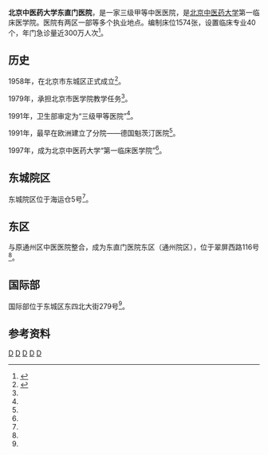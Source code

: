 '''北京中医药大学东直门医院'''，是一家三级甲等中医医院，是[[北京中医药大学|北京中医药大学]]第一临床医学院。医院有两区一部等多个执业地点。编制床位1574张，设置临床专业40个，年门急诊量近300万人次<ref name="intro">{{cite web |title=北京中医药大学东直门医院简介 |url=http://www.dzmhospital.com/Hospitals/Main/Description |accessdate=2020-11-16 |archive-date=2020-10-30 |archive-url=https://web.archive.org/web/20201030193629/http://www.dzmhospital.com/Hospitals/Main/Description }}</ref>。

== 历史 ==
1958年，在北京市东城区正式成立<ref name="hist" >{{cite web |title=历史沿革 |url=http://www.dzmhospital.com/Html/News/Columns/1/Index.html |accessdate=2020-11-16 |archive-date=2020-08-31 |archive-url=https://web.archive.org/web/20200831202813/http://www.dzmhospital.com/Html/News/Columns/1/Index.html }}</ref>。

1979年，承担北京市医学院教学任务<ref name="hist" />。

1991年，卫生部审定为“三级甲等医院”<ref name="hist" />。

1991年，最早在欧洲建立了分院——德国魁茨汀医院<ref name="hist" />。

1997年，成为北京中医药大学“第一临床医学院”<ref name="hist" />。

== 东城院区 ==
东城院区位于海运仓5号<ref name="hist" />。

== 东区 ==
与原通州区中医医院整合，成为东直门医院东区（通州院区），位于翠屏西路116号<ref name="hist" />。

== 国际部 ==
国际部位于东城区东四北大街279号<ref name="hist" />。

== 参考资料 ==
{{reflist}}

{{北京城市副中心|state = collapsed}}

[[Category:北京市三级甲等医院|D]]
[[Category:北京市通州区医院|D]]
[[Category:东城区医院_(北京市)|D]]
[[Category:北京市综合性医院|D]]
[[Category:北京中医药大学附属医院|D]]
